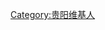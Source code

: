 {{Userbox
  |id=[[File:Guiyang in Guizhou.png|60px]]
  |id-c=pink
  |info=<span lang="zh-cn">该用户现在或曾经居住于'''[[贵阳市]]'''。</span>
  |info-c=#E6E6FA
  |info-s=9
  |border-c=black
}}
[[Category:贵阳维基人]]